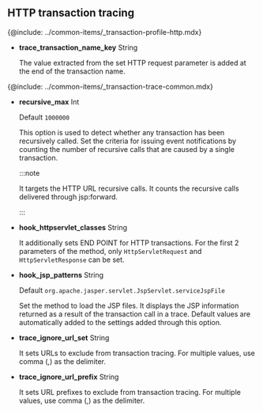 ## HTTP transaction tracing

{@include: ../common-items/_transaction-profile-http.mdx} 

-   **trace_transaction_name_key** <span class='type'>String</span>

    The value extracted from the set HTTP request parameter is added at the end of the transaction name.

{@include: ../common-items/_transaction-trace-common.mdx}

-   **recursive_max** <span class='type'>Int</span>

    Default `1000000`

    This option is used to detect whether any transaction has been recursively called. Set the criteria for issuing event notifications by counting the number of recursive calls that are caused by a single transaction.

    :::note

    It targets the HTTP URL recursive calls. It counts the recursive calls delivered through jsp:forward.

    :::

-   **hook_httpservlet_classes** <span class='type'>String</span>

    It additionally sets END POINT for HTTP transactions. For the first 2 parameters of the method, only `HttpServletRequest` and `HttpServletResponse` can be set.

-   **hook_jsp_patterns** <span class='type'>String</span>

    Default `org.apache.jasper.servlet.JspServlet.serviceJspFile`

    Set the method to load the JSP files. It displays the JSP information returned as a result of the transaction call in a trace. Default values are automatically added to the settings added through this option.

-   **trace_ignore_url_set** <span class='type'>String</span>

    It sets URLs to exclude from transaction tracing. For multiple values, use comma (,) as the delimiter.

-   **trace_ignore_url_prefix** <span class='type'>String</span>

    It sets URL prefixes to exclude from transaction tracing. For multiple values, use comma (,) as the delimiter.
